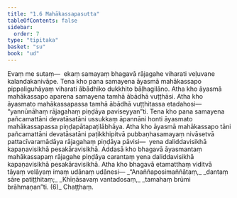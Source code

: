 ```yaml
---
title: "1.6 Mahākassapasutta"
tableOfContents: false
sidebar:
  order: 7
type: "tipitaka"
basket: "su"
book: "ud"
---
```



<DynamicBreadcrumb />

<Division number="6" book="ud" bookNo="18" page="81">

<Paragraph number="28" book="ud">
Evaṃ me sutaṃ—  ekaṃ samayaṃ bhagavā rājagahe viharati veḷuvane kalandakanivāpe. Tena kho pana samayena āyasmā mahākassapo pippaliguhāyaṃ viharati ābādhiko dukkhito bāḷhagilāno. Atha kho āyasmā mahākassapo aparena samayena tamhā ābādhā vuṭṭhāsi. Atha kho āyasmato mahākassapassa tamhā ābādhā vuṭṭhitassa etadahosi—  “yannūnāhaṃ rājagahaṃ piṇḍāya paviseyyan”ti.
</Paragraph>

<Paragraph number="29" book="ud">
Tena kho pana samayena pañcamattāni devatāsatāni ussukkaṃ āpannāni honti āyasmato mahākassapassa piṇḍapātapaṭilābhāya. Atha kho āyasmā mahākassapo tāni pañcamattāni devatāsatāni paṭikkhipitvā pubbaṇhasamayaṃ nivāsetvā pattacīvaramādāya rājagahaṃ piṇḍāya pāvisi—  yena daliddavisikhā kapaṇavisikhā pesakāravisikhā. Addasā kho bhagavā āyasmantaṃ mahākassapaṃ rājagahe piṇḍāya carantaṃ yena daliddavisikhā kapaṇavisikhā pesakāravisikhā.
</Paragraph>

<Paragraph number="30" book="ud">
Atha kho bhagavā etamatthaṃ viditvā tāyaṃ velāyaṃ imaṃ udānaṃ udānesi—
</Paragraph>

<Paragraph number="31" type="verses" book="ud">
_“Anaññaposimaññātaṃ,_  
_dantaṃ sāre patiṭṭhitaṃ;_  
_Khīṇāsavaṃ vantadosaṃ,_  
_tamahaṃ brūmi brāhmaṇan”ti. (6)_  


</Paragraph>
</Division>

<Paragraph number="32" type="center" book="ud">
Chaṭṭhaṃ.
</Paragraph>